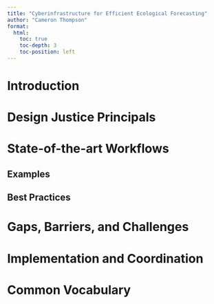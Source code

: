 ```yaml
---
title: "Cyberinfrastructure for Efficient Ecological Forecasting"
author: "Cameron Thompson"
format:
  html:
    toc: true
    toc-depth: 3
    toc-position: left
---
```


# Introduction

# **Design Justice Principals**

# **State-of-the-art Workflows**

## **Examples**

## **Best Practices**

# Gaps, Barriers, and Challenges

# Implementation and Coordination

# **Common Vocabulary** 
